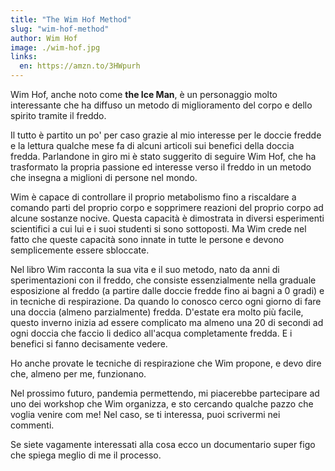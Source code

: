```yaml
---
title: "The Wim Hof Method"
slug: "wim-hof-method"
author: Wim Hof
image: ./wim-hof.jpg
links:
  en: https://amzn.to/3HWpurh
---
```


Wim Hof, anche noto come **the Ice Man**, è un personaggio molto interessante che ha diffuso un metodo di miglioramento
del corpo e dello spirito tramite il freddo.

Il tutto è partito un po' per caso grazie al mio interesse per le doccie fredde
e la lettura qualche mese fa di alcuni articoli sui benefici della doccia fredda.
Parlandone in giro mi è stato suggerito di seguire Wim Hof, che ha trasformato la propria passione
ed interesse verso il freddo in un metodo che insegna a miglioni di persone nel mondo.

Wim è capace di controllare il proprio metabolismo fino a riscaldare a comando parti del proprio corpo e
sopprimere reazioni del proprio corpo ad alcune sostanze nocive.
Questa capacità è dimostrata in diversi esperimenti scientifici a cui lui e i suoi studenti si sono sottoposti.
Ma Wim crede nel fatto che queste capacità sono innate in tutte le persone e devono semplicemente essere sbloccate.

Nel libro Wim racconta la sua vita e il suo metodo, nato da anni di sperimentazioni con il freddo,
che consiste essenzialmente nella graduale esposizione
al freddo (a partire dalle doccie fredde fino ai bagni a 0 gradi) e in tecniche di respirazione.
Da quando lo conosco cerco ogni giorno di fare una doccia (almeno parzialmente) fredda.
D'estate era molto più facile, questo inverno inizia ad essere complicato ma almeno una 20 di secondi
ad ogni doccia che faccio li dedico all'acqua completamente fredda. E i benefici si fanno decisamente vedere.

Ho anche provate le tecniche di respirazione che Wim propone, e devo dire che, almeno per me, funzionano.

Nel prossimo futuro, pandemia permettendo, mi piacerebbe partecipare ad uno dei workshop che Wim organizza,
e sto cercando qualche pazzo che voglia venire com me! Nel caso, se ti interessa, puoi scrivermi nei commenti.

Se siete vagamente interessati alla cosa ecco un documentario super figo che spiega meglio di me il processo.

<YouTube videoId="8cvhwquPqJ0" />
